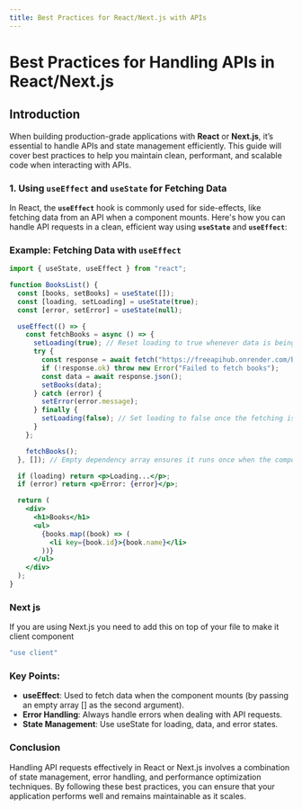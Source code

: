 ```yaml
---
title: Best Practices for React/Next.js with APIs
---
```


# Best Practices for Handling APIs in React/Next.js

## Introduction

When building production-grade applications with **React** or **Next.js**, it’s essential to handle APIs and state management efficiently. This guide will cover best practices to help you maintain clean, performant, and scalable code when interacting with APIs.

### 1. Using `useEffect` and `useState` for Fetching Data

In React, the **`useEffect`** hook is commonly used for side-effects, like fetching data from an API when a component mounts. Here's how you can handle API requests in a clean, efficient way using **`useState`** and **`useEffect`**:

### Example: Fetching Data with `useEffect`

```jsx
import { useState, useEffect } from "react";

function BooksList() {
  const [books, setBooks] = useState([]);
  const [loading, setLoading] = useState(true);
  const [error, setError] = useState(null);

  useEffect(() => {
    const fetchBooks = async () => {
      setLoading(true); // Reset loading to true whenever data is being fetched
      try {
        const response = await fetch("https://freeapihub.onrender.com/books");
        if (!response.ok) throw new Error("Failed to fetch books");
        const data = await response.json();
        setBooks(data);
      } catch (error) {
        setError(error.message);
      } finally {
        setLoading(false); // Set loading to false once the fetching is done
      }
    };

    fetchBooks();
  }, []); // Empty dependency array ensures it runs once when the component mounts

  if (loading) return <p>Loading...</p>;
  if (error) return <p>Error: {error}</p>;

  return (
    <div>
      <h1>Books</h1>
      <ul>
        {books.map((book) => (
          <li key={book.id}>{book.name}</li>
        ))}
      </ul>
    </div>
  );
}
```

### Next js

If you are using Next.js you need to add this on top of your file to make it client component 

```bash
"use client"
```

### Key Points:

- **useEffect**: Used to fetch data when the component mounts (by passing an empty array [] as the second argument).
- **Error Handling**: Always handle errors when dealing with API requests.
- **State Management**: Use useState for loading, data, and error states.

### Conclusion

Handling API requests effectively in React or Next.js involves a combination of state management, error handling, and performance optimization techniques. By following these best practices, you can ensure that your application performs well and remains maintainable as it scales.
